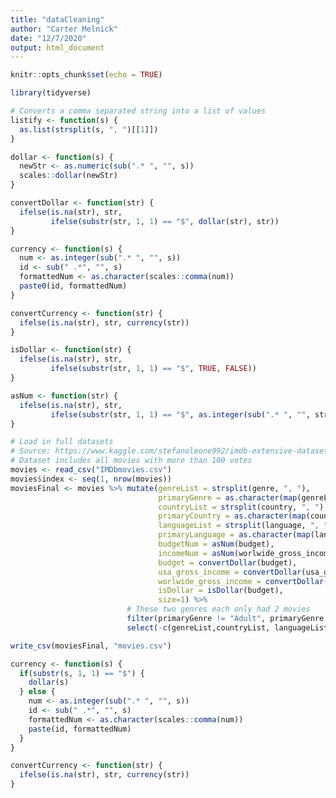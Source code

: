 ```yaml
---
title: "dataCleaning"
author: "Carter Melnick"
date: "12/7/2020"
output: html_document
---
```


```r
knitr::opts_chunk$set(echo = TRUE)
```

```r
library(tidyverse)
```

```r
# Converts a comma separated string into a list of values
listify <- function(s) {
  as.list(strsplit(s, ", ")[[1]])
}

dollar <- function(s) {
  newStr <- as.numeric(sub(".* ", "", s))
  scales::dollar(newStr)
}

convertDollar <- function(str) {
  ifelse(is.na(str), str, 
         ifelse(substr(str, 1, 1) == "$", dollar(str), str))
}

currency <- function(s) {
  num <- as.integer(sub(".* ", "", s))
  id <- sub(" .*", "", s)
  formattedNum <- as.character(scales::comma(num))
  paste0(id, formattedNum)
}

convertCurrency <- function(str) {
  ifelse(is.na(str), str, currency(str))
}

isDollar <- function(str) {
  ifelse(is.na(str), str, 
         ifelse(substr(str, 1, 1) == "$", TRUE, FALSE))
}

asNum <- function(str) {
  ifelse(is.na(str), str, 
         ifelse(substr(str, 1, 1) == "$", as.integer(sub(".* ", "", str)), str))
}
```


```r
# Load in full datasets
# Source: https://www.kaggle.com/stefanoleone992/imdb-extensive-dataset
# Dataset includes all movies with more than 100 votes
movies <- read_csv("IMDbmovies.csv")
movies$index <- seq(1, nrow(movies))
moviesFinal <- movies %>% mutate(genreList = strsplit(genre, ", "),
                                 primaryGenre = as.character(map(genreList, 1)),
                                 countryList = strsplit(country, ", "),
                                 primaryCountry = as.character(map(countryList, 1)),
                                 languageList = strsplit(language, ", "),
                                 primaryLanguage = as.character(map(languageList, 1)),
                                 budgetNum = asNum(budget),
                                 incomeNum = asNum(worlwide_gross_income),
                                 budget = convertDollar(budget),
                                 usa_gross_income = convertDollar(usa_gross_income),
                                 worlwide_gross_income = convertDollar(worlwide_gross_income),
                                 isDollar = isDollar(budget),
                                 size=1) %>%
                          # These two genres each only had 2 movies
                          filter(primaryGenre != "Adult", primaryGenre != "Documentary") %>%
                          select(-c(genreList,countryList, languageList))
```

```r
write_csv(moviesFinal, "movies.csv")
```

```r
currency <- function(s) {
  if(substr(s, 1, 1) == "$") {
    dollar(s)
  } else {
    num <- as.integer(sub(".* ", "", s))
    id <- sub(" .*", "", s)
    formattedNum <- as.character(scales::comma(num))
    paste(id, formattedNum)
  }
}

convertCurrency <- function(str) {
  ifelse(is.na(str), str, currency(str))
}
```























